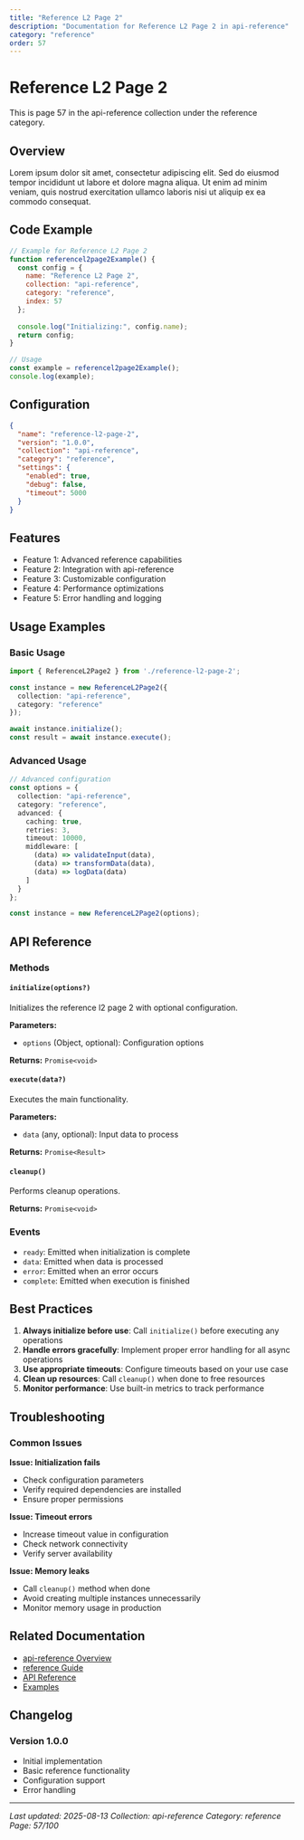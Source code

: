```yaml
---
title: "Reference L2 Page 2"
description: "Documentation for Reference L2 Page 2 in api-reference"
category: "reference"
order: 57
---
```


# Reference L2 Page 2

This is page 57 in the api-reference collection under the reference category.

## Overview

Lorem ipsum dolor sit amet, consectetur adipiscing elit. Sed do eiusmod tempor incididunt ut labore et dolore magna aliqua. Ut enim ad minim veniam, quis nostrud exercitation ullamco laboris nisi ut aliquip ex ea commodo consequat.

## Code Example

```javascript
// Example for Reference L2 Page 2
function referencel2page2Example() {
  const config = {
    name: "Reference L2 Page 2",
    collection: "api-reference",
    category: "reference",
    index: 57
  };
  
  console.log("Initializing:", config.name);
  return config;
}

// Usage
const example = referencel2page2Example();
console.log(example);
```

## Configuration

```json
{
  "name": "reference-l2-page-2",
  "version": "1.0.0",
  "collection": "api-reference",
  "category": "reference",
  "settings": {
    "enabled": true,
    "debug": false,
    "timeout": 5000
  }
}
```

## Features

  - Feature 1: Advanced reference capabilities
  - Feature 2: Integration with api-reference
  - Feature 3: Customizable configuration
  - Feature 4: Performance optimizations
  - Feature 5: Error handling and logging

## Usage Examples

### Basic Usage

```typescript
import { ReferenceL2Page2 } from './reference-l2-page-2';

const instance = new ReferenceL2Page2({
  collection: "api-reference",
  category: "reference"
});

await instance.initialize();
const result = await instance.execute();
```

### Advanced Usage

```typescript
// Advanced configuration
const options = {
  collection: "api-reference",
  category: "reference",
  advanced: {
    caching: true,
    retries: 3,
    timeout: 10000,
    middleware: [
      (data) => validateInput(data),
      (data) => transformData(data),
      (data) => logData(data)
    ]
  }
};

const instance = new ReferenceL2Page2(options);
```

## API Reference

### Methods

#### `initialize(options?)`

Initializes the reference l2 page 2 with optional configuration.

**Parameters:**
- `options` (Object, optional): Configuration options

**Returns:** `Promise<void>`

#### `execute(data?)`

Executes the main functionality.

**Parameters:**
- `data` (any, optional): Input data to process

**Returns:** `Promise<Result>`

#### `cleanup()`

Performs cleanup operations.

**Returns:** `Promise<void>`

### Events

- `ready`: Emitted when initialization is complete
- `data`: Emitted when data is processed
- `error`: Emitted when an error occurs
- `complete`: Emitted when execution is finished

## Best Practices

1. **Always initialize before use**: Call `initialize()` before executing any operations
2. **Handle errors gracefully**: Implement proper error handling for all async operations
3. **Use appropriate timeouts**: Configure timeouts based on your use case
4. **Clean up resources**: Call `cleanup()` when done to free resources
5. **Monitor performance**: Use built-in metrics to track performance

## Troubleshooting

### Common Issues

**Issue: Initialization fails**
- Check configuration parameters
- Verify required dependencies are installed
- Ensure proper permissions

**Issue: Timeout errors**
- Increase timeout value in configuration
- Check network connectivity
- Verify server availability

**Issue: Memory leaks**
- Call `cleanup()` method when done
- Avoid creating multiple instances unnecessarily
- Monitor memory usage in production

## Related Documentation

- [api-reference Overview](../index)
- [reference Guide](../reference/index)
- [API Reference](../api/index)
- [Examples](../examples/index)

## Changelog

### Version 1.0.0
- Initial implementation
- Basic reference functionality
- Configuration support
- Error handling

---

*Last updated: 2025-08-13*
*Collection: api-reference*
*Category: reference*
*Page: 57/100*

